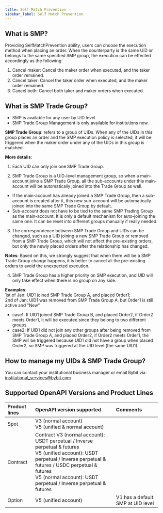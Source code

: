 ```yaml
---
title: Self Match Prevention
sidebar_label: Self Match Prevention
---
```


## What is SMP?
Providing SelfMatchPrevention ability, users can choose the execution method when placing an order. When the counterparty
is the same UID or belongs to the same specified SMP group, the execution can be effected accordingly as the following:
1. Cancel maker: Cancel the maker order when executed, and the taker order remained.
2. Cancel taker: Cancel the taker order when executed, and the maker order remained.
3. Cancel both: Cancel both taker and maker orders when executed.

## What is SMP Trade Group?
* SMP is available for any user by UID level.
* SMP Trade Group Management is only available for institutions now.

**SMP Trade Group**: refers to a group of UIDs. When any of the UIDs in this group places an order and the SMP execution
policy is selected, it will be triggered when the maker order under any of the UIDs in this group is matched.

**More details**:
1. Each UID can only join one SMP Trade Group.

2. SMP Trade Group is a UID-level management group, so when a main-account joins a SMP Trade Group, all the sub-accounts
under this main-account will be automatically joined into the Trade Group as well.

<ul>
    <li>
        If the main-account has already joined a SMP Trade Group, then a sub-account is created after it, this new
    sub-account will be automatically joined into the same SMP Trade Group by default.
    </li>
    <li>
        Sub-account does not have to be tied to the same SMP Trading Group as the main-account. It is only a default
    mechanism for auto-joining the same one. It can be reset into different groups manually if really needed.
    </li>
</ul>

3. The correspondence between SMP Trade Group and UIDs can be changed, such as a UID joining a new SMP Trade Group or
removed from a SMP Trade Group, which will not affect the pre-existing orders, but only the newly placed orders after
the relationship has changed.

**Notes**:
Based on this, we strongly suggest that when there will be a SMP Trade Group change happens, it is better to cancel all
the pre-existing orders to avoid the unexpected execution.

4. SMP Trade Group has a higher priority on SMP execution, and UID will only take effect when there is no group on any side.

**Examples**:<br/>
1st of Jan: UID1 joined SMP Trade Group A, and placed Order1;<br/>
2nd of Jan: UID1 was removed from SMP Trade Group A, but Order1 is still active and "New"
  - case1: If UID1 joined SMP Trade Group B, and placed Order2, if Order2 meets Order1, it will be executed since they belong to two different groups.
  - case2: If UID1 did not join any other groups after being removed from SMP Trade Group A, and placed Order2, if Order2 meets Order1, the SMP will be triggered because UID1 did not have a group when placed Order2, so SMP was triggered at the UID level (the same UID1).

## How to manage my UIDs & SMP Trade Group?
You can contact your institutional business manager or email Bybit via: institutional_services@bybit.com

## Supported OpenAPI Versions and Product Lines
|Product lines |OpenAPI version supported |Comments|
|:----|:--------|:------|
|Spot|V3 (normal account)<br/>V5 (unified & normal account)| |
|Contract|Contract V3 (normal account): USDT perpetual / Inverse perpetual & futures<br/>V5 (unified account): USDT perpetual / Inverse perpetual & futures / USDC perpetual & futures<br/>V5 (normal account): USDT perpetual / Inverse perpetual & futures|  |
|Option|V5 (unified account)|V1 has a default SMP at UID level |